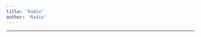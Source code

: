 ```yaml
---
title: 'Radio'
author: 'Radio'
---
```


---

<CharacterInfo
    name='Portal'
    image='/assets/icons/otom/wiki media/chars/Radio.png' 
    caption='por que você não vai jogar baseball?'
    icon='/assets/icons/otom/wiki media/icons/radio.png'
    nickname="N/A"
    pronouns='ele/dele'
    species='Radio'
    voice='N/A'
    hobbies='N/A'
/>